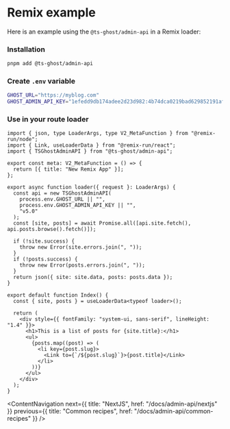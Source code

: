 # Remix example

Here is an example using the `@ts-ghost/admin-api` in a Remix loader:

<Steps>

### Installation

```bash title="Terminal"
pnpm add @ts-ghost/admin-api
```

### Create `.env` variable

```bash title=".env"
GHOST_URL="https://myblog.com"
GHOST_ADMIN_API_KEY="1efedd9db174adee2d23d982:4b74dca0219bad629852191af326a45037346c2231240e0f7aec1f9371cc14e8"
```

### Use in your route loader

```tsx title="app/routes/_index.tsx"
import { json, type LoaderArgs, type V2_MetaFunction } from "@remix-run/node";
import { Link, useLoaderData } from "@remix-run/react";
import { TSGhostAdminAPI } from "@ts-ghost/admin-api";

export const meta: V2_MetaFunction = () => {
  return [{ title: "New Remix App" }];
};

export async function loader({ request }: LoaderArgs) {
  const api = new TSGhostAdminAPI(
    process.env.GHOST_URL || "",
    process.env.GHOST_ADMIN_API_KEY || "",
    "v5.0"
  );
  const [site, posts] = await Promise.all([api.site.fetch(), api.posts.browse().fetch()]);

  if (!site.success) {
    throw new Error(site.errors.join(", "));
  }
  if (!posts.success) {
    throw new Error(posts.errors.join(", "));
  }
  return json({ site: site.data, posts: posts.data });
}

export default function Index() {
  const { site, posts } = useLoaderData<typeof loader>();

  return (
    <div style={{ fontFamily: "system-ui, sans-serif", lineHeight: "1.4" }}>
      <h1>This is a list of posts for {site.title}:</h1>
      <ul>
        {posts.map((post) => (
          <li key={post.slug}>
            <Link to={`/${post.slug}`}>{post.title}</Link>
          </li>
        ))}
      </ul>
    </div>
  );
}
```

</Steps>

<ContentNavigation
  next={{ title: "NextJS", href: "/docs/admin-api/nextjs" }}
  previous={{ title: "Common recipes", href: "/docs/admin-api/common-recipes" }}
/>
